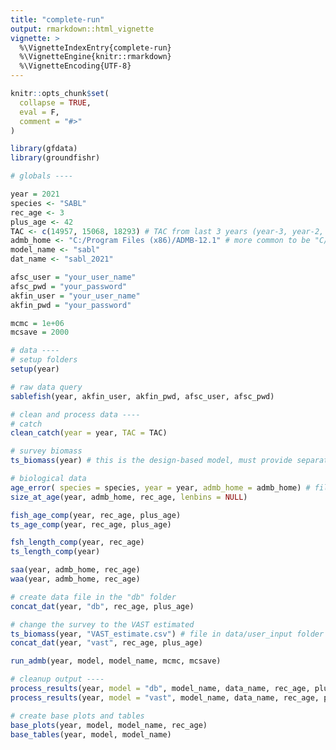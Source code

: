 ```yaml
---
title: "complete-run"
output: rmarkdown::html_vignette
vignette: >
  %\VignetteIndexEntry{complete-run}
  %\VignetteEngine{knitr::rmarkdown}
  %\VignetteEncoding{UTF-8}
---
```


```r
knitr::opts_chunk$set(
  collapse = TRUE,
  eval = F,
  comment = "#>"
)
```

```r
library(gfdata)
library(groundfishr)

# globals ----

year = 2021
species <- "SABL"
rec_age <- 3
plus_age <- 42
TAC <- c(14957, 15068, 18293) # TAC from last 3 years (year-3, year-2, year-1)
admb_home <- "C:/Program Files (x86)/ADMB-12.1" # more common to be "C/ADMB"
model_name <- "sabl"
dat_name <- "sabl_2021" 

afsc_user = "your_user_name"
afsc_pwd = "your_password"
akfin_user = "your_user_name"
akfin_pwd = "your_password"

mcmc = 1e+06
mcsave = 2000

# data ----
# setup folders 
setup(year)

# raw data query
sablefish(year, akfin_user, akfin_pwd, afsc_user, afsc_pwd)

# clean and process data ----
# catch
clean_catch(year = year, TAC = TAC)

# survey biomass 
ts_biomass(year) # this is the design-based model, must provide separate file for VAST output

# biological data 
age_error( species = species, year = year, admb_home = admb_home) # file in data/user_input folder
size_at_age(year, admb_home, rec_age, lenbins = NULL)

fish_age_comp(year, rec_age, plus_age)
ts_age_comp(year, rec_age, plus_age)

fsh_length_comp(year, rec_age)
ts_length_comp(year)

saa(year, admb_home, rec_age)
waa(year, admb_home, rec_age)

# create data file in the "db" folder
concat_dat(year, "db", rec_age, plus_age)

# change the survey to the VAST estimated
ts_biomass(year, "VAST_estimate.csv") # file in data/user_input folder
concat_dat(year, "vast", rec_age, plus_age)

run_admb(year, model, model_name, mcmc, mcsave)

# cleanup output ----
process_results(year, model = "db", model_name, data_name, rec_age, plus_age, mcmc = mcmc, mcsave = mcsave)
process_results(year, model = "vast", model_name, data_name, rec_age, plus_age, mcmc = mcmc, mcsave = mcsave)

# create base plots and tables
base_plots(year, model, model_name, rec_age)
base_tables(year, model, model_name)
```
